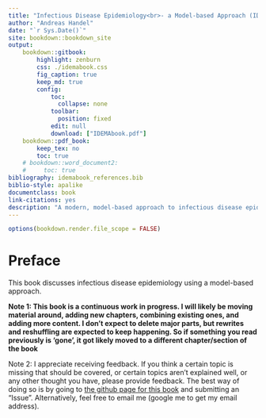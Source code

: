 --- 
title: "Infectious Disease Epidemiology<br>- a Model-based Approach (IDEMA)"
author: "Andreas Handel"
date: "`r Sys.Date()`"
site: bookdown::bookdown_site
output: 
    bookdown::gitbook:
        highlight: zenburn
        css: ./idemabook.css
        fig_caption: true
        keep_md: true
        config:
            toc:
              collapse: none
            toolbar:
              position: fixed
            edit: null
            download: ["IDEMAbook.pdf"]
    bookdown::pdf_book:
        keep_tex: no
        toc: true
    # bookdown::word_document2: 
    #     toc: true
bibliography: idemabook_references.bib
biblio-style: apalike
documentclass: book
link-citations: yes
description: "A modern, model-based approach to infectious disease epidemiology"
---

```{r, echo = FALSE, include = FALSE}
options(bookdown.render.file_scope = FALSE)
```

# Preface {-}

This book discusses infectious disease epidemiology using a model-based approach.

__Note 1: This book is a continuous work in progress. I will likely be moving material around, adding new chapters, combining existing ones, and adding more content. I don't expect to delete major parts, but rewrites and reshuffling are expected to keep happening. So if something you read previously is 'gone', it got likely moved to a different chapter/section of the book__  

Note 2: I appreciate receiving feedback. If you think a certain topic is missing that should be covered, or certain topics aren't explained well, or any other thought you have, please provide feedback. The best way of doing so is by going to [the github page for this book](https://github.com/andreashandel/IDEMAbook) and submitting an "Issue". Alternatively, feel free to email me (google me to get my email address).
